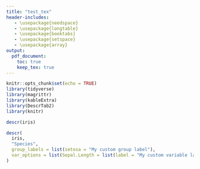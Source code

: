```yaml
---
title: "test_tex"
header-includes:
   - \usepackage{needspace}
   - \usepackage{longtable}
   - \usepackage{booktabs}
   - \usepackage{setspace}
   - \usepackage{array}
output:
  pdf_document:
    toc: true
    keep_tex: true
---
```


```r
knitr::opts_chunk$set(echo = TRUE)
library(tidyverse)
library(magrittr)
library(kableExtra)
library(DescrTab2)
library(knitr)
```


```r

descr(iris)

descr(
  iris,
  "Species",
  group_labels = list(setosa = "My custom group label"),
  var_options = list(Sepal.Length = list(label = "My custom variable label"))
)
```
